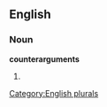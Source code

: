 
==English==

===Noun===
'''counterarguments'''

# {{plural of|[[counterargument]]}}

[[Category:English plurals]]